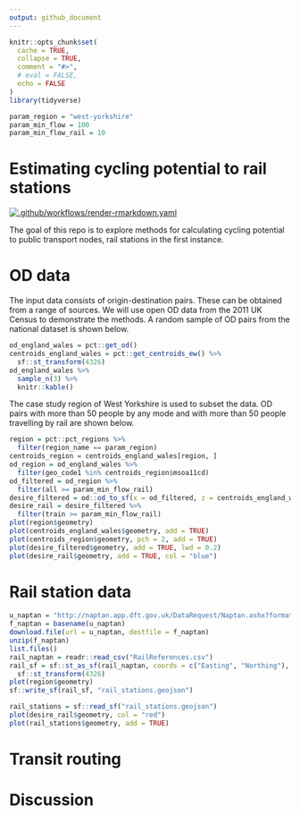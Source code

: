 ```yaml
---
output: github_document
---
```


<!-- README.md is generated from README.Rmd. Please edit that file -->

```r
knitr::opts_chunk$set(
  cache = TRUE,
  collapse = TRUE,
  comment = "#>",
  # eval = FALSE,
  echo = FALSE
)
library(tidyverse)

param_region = "west-yorkshire"
param_min_flow = 100
param_min_flow_rail = 10
```

# Estimating cycling potential to rail stations

<!-- badges: start -->
[![.github/workflows/render-rmarkdown.yaml](https://github.com/npct/rail/actions/workflows/render-rmarkdown.yaml/badge.svg)](https://github.com/npct/rail/actions/workflows/render-rmarkdown.yaml)
<!-- badges: end -->

The goal of this repo is to explore methods for calculating cycling potential to public transport nodes, rail stations in the first instance.

# OD data

The input data consists of origin-destination pairs.
These can be obtained from a range of sources.
We will use open OD data from the 2011 UK Census to demonstrate the methods.
A random sample of OD pairs from the national dataset is shown below.

```r
od_england_wales = pct::get_od()
centroids_england_wales = pct::get_centroids_ew() %>% 
  sf::st_transform(4326)
od_england_wales %>% 
  sample_n(3) %>% 
  knitr::kable()
```

The case study region of West Yorkshire is used to subset the data.
OD pairs with more than 50 people by any mode and with more than 50 people travelling by rail are shown below.

```r
region = pct::pct_regions %>% 
  filter(region_name == param_region)
centroids_region = centroids_england_wales[region, ]
od_region = od_england_wales %>% 
  filter(geo_code1 %in% centroids_region$msoa11cd)
od_filtered = od_region %>% 
  filter(all >= param_min_flow_rail)
desire_filtered = od::od_to_sf(x = od_filtered, z = centroids_england_wales)
desire_rail = desire_filtered %>% 
  filter(train >= param_min_flow_rail)
plot(region$geometry)
plot(centroids_england_wales$geometry, add = TRUE)
plot(centroids_region$geometry, pch = 2, add = TRUE)
plot(desire_filtered$geometry, add = TRUE, lwd = 0.2)
plot(desire_rail$geometry, add = TRUE, col = "blue")
```

# Rail station data

```r
u_naptan = "http://naptan.app.dft.gov.uk/DataRequest/Naptan.ashx?format=csv"
f_naptan = basename(u_naptan)
download.file(url = u_naptan, destfile = f_naptan)
unzip(f_naptan)
list.files()
rail_naptan = readr::read_csv("RailReferences.csv")
rail_sf = sf::st_as_sf(rail_naptan, coords = c("Easting", "Northing"), crs = 27700) %>% 
  sf::st_transform(4326)
plot(region$geometry)
sf::write_sf(rail_sf, "rail_stations.geojson")
```

```r
rail_stations = sf::read_sf("rail_stations.geojson")
plot(desire_rail$geometry, col = "red")
plot(rail_stations$geometry, add = TRUE)
```



# Transit routing



# Discussion
